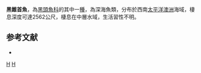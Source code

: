 {{Speciesbox
| taxon = Conocara nigrum
| status = DD
| status_system = IUCN3.1
| image = Conocara nigrum1.jpg
| binomial_authority = [[阿尔伯特·甘瑟|Günther]], 1878
| synonyms = *''Alepocephalus niger'', Günther, 1878 
}}

'''黑錐首魚'''，為[[黑頭魚科|黑頭魚科]]的其中一[[種|種]]，為深海魚類，分布於西南[[太平洋|太平洋]][[澳洲|澳洲]]海域，棲息深度可達2562公尺，棲息在中層水域，生活習性不明。

==参考文献==
*{{FishBase_species|genus=Conocara|species=nigrum|year=2015|month=9}}

{{taxonbar}}
[[Category:_1878年描述的鱼类|H]]
[[Category:錐首魚屬|H]]